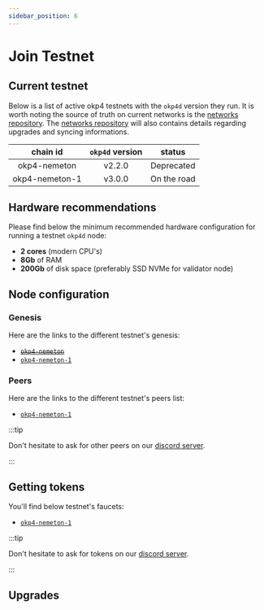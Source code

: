 ```yaml
---
sidebar_position: 6
---
```


# Join Testnet

## Current testnet

Below is a list of active okp4 testnets with the `okp4d` version they run. It is worth noting the source of truth on current networks is the [networks repository](https://github.com/okp4/networks).
The [networks repository](https://github.com/okp4/networks) will also contains details regarding upgrades and syncing informations.

<table>
  <thead>
    <tr>
      <th align="center">chain id</th>
      <th align="center">
        <code>okp4d</code> version
      </th>
      <th align="center">status</th>
    </tr>
  </thead>
  <tbody>
    <tr>
      <td align="center" style={{textDecoration: "line-through"}}>okp4-nemeton</td>
      <td align="center">v2.2.0</td>
      <td align="center">Deprecated</td>
    </tr>
    <tr>
      <td align="center">okp4-nemeton-1</td>
      <td align="center">v3.0.0</td>
      <td align="center">On the road</td>
    </tr>
  </tbody>
</table>

## Hardware recommendations

Please find below the minimum recommended hardware configuration for running a testnet `okp4d` node:

- **2 cores** (modern CPU's)
- **8Gb** of RAM
- **200Gb** of disk space (preferably SSD NVMe for validator node)

## Node configuration

### Genesis

Here are the links to the different testnet's genesis:

- ~~[`okp4-nemeton`](https://raw.githubusercontent.com/okp4/networks/main/chains/nemeton/genesis.json)~~
- [`okp4-nemeton-1`](https://raw.githubusercontent.com/okp4/networks/main/chains/nemeton-1/genesis.json)

### Peers

Here are the links to the different testnet's peers list:

- [`okp4-nemeton-1`](https://raw.githubusercontent.com/okp4/networks/main/chains/nemeton-1/peers.txt)

:::tip

Don't hesitate to ask for other peers on our [discord server](https://discord.gg/okp4).

:::

## Getting tokens

You'll find below testnet's faucets:

- [`okp4-nemeton-1`](https://faucet.okp4.network)

:::tip

Don't hesitate to ask for tokens on our [discord server](https://discord.gg/okp4).

:::

## Upgrades
